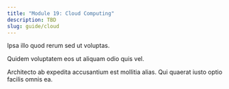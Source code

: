 ```yaml
---
title: "Module 19: Cloud Computing"
description: TBD
slug: guide/cloud
---
```


Ipsa illo quod rerum sed ut voluptas. 

Quidem voluptatem eos ut aliquam odio quis vel. 

Architecto ab expedita accusantium est mollitia alias. Qui quaerat iusto optio facilis omnis ea.
